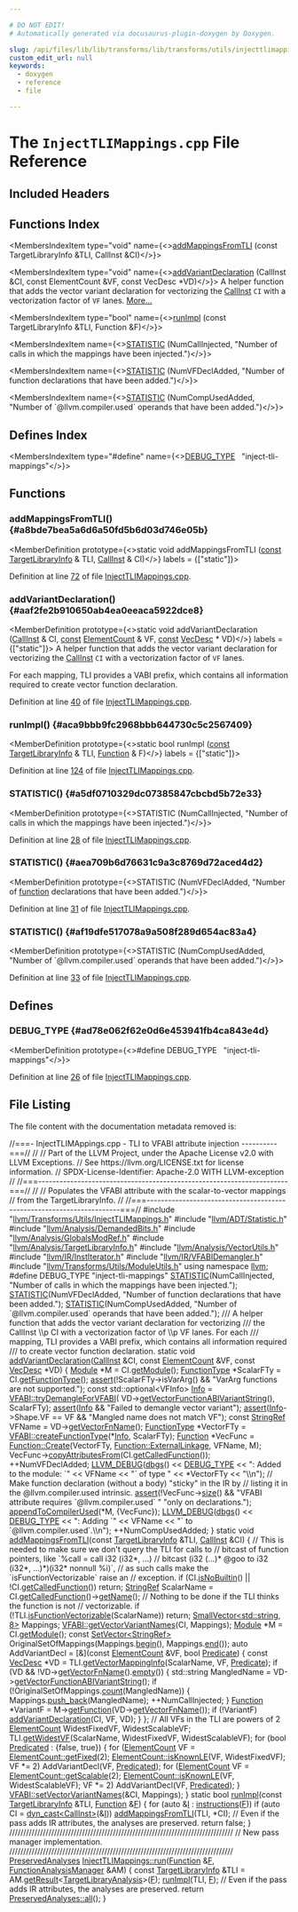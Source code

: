 ```yaml
---

# DO NOT EDIT!
# Automatically generated via docusaurus-plugin-doxygen by Doxygen.

slug: /api/files/lib/lib/transforms/lib/transforms/utils/injecttlimappings-cpp
custom_edit_url: null
keywords:
  - doxygen
  - reference
  - file

---
```





# The `InjectTLIMappings.cpp` File Reference

<DoxygenPage pluginConfig={pluginConfig}>



## Included Headers

<IncludesList>
<IncludesListItem
  filePath="llvm/Transforms/Utils/InjectTLIMappings.h"
  permalink="/docs/api/files/include/include/llvm/include/llvm/transforms/include/llvm/transforms/utils/injecttlimappings-h"
  isLocal="true" />
<IncludesListItem
  filePath="llvm/ADT/Statistic.h"
  permalink="/docs/api/files/include/include/llvm/include/llvm/adt/statistic-h"
  isLocal="true" />
<IncludesListItem
  filePath="llvm/Analysis/DemandedBits.h"
  permalink="/docs/api/files/include/include/llvm/include/llvm/analysis/demandedbits-h"
  isLocal="true" />
<IncludesListItem
  filePath="llvm/Analysis/GlobalsModRef.h"
  permalink="/docs/api/files/include/include/llvm/include/llvm/analysis/globalsmodref-h"
  isLocal="true" />
<IncludesListItem
  filePath="llvm/Analysis/TargetLibraryInfo.h"
  permalink="/docs/api/files/include/include/llvm/include/llvm/analysis/targetlibraryinfo-h"
  isLocal="true" />
<IncludesListItem
  filePath="llvm/Analysis/VectorUtils.h"
  permalink="/docs/api/files/include/include/llvm/include/llvm/analysis/vectorutils-h"
  isLocal="true" />
<IncludesListItem
  filePath="llvm/IR/InstIterator.h"
  permalink="/docs/api/files/include/include/llvm/include/llvm/ir/institerator-h"
  isLocal="true" />
<IncludesListItem
  filePath="llvm/IR/VFABIDemangler.h"
  permalink="/docs/api/files/include/include/llvm/include/llvm/ir/vfabidemangler-h"
  isLocal="true" />
<IncludesListItem
  filePath="llvm/Transforms/Utils/ModuleUtils.h"
  permalink="/docs/api/files/include/include/llvm/include/llvm/transforms/include/llvm/transforms/utils/moduleutils-h"
  isLocal="true" />
</IncludesList>

## Functions Index

<MembersIndex>

<MembersIndexItem
  type="void"
  name={<><a href="#a8bde7bea5a6d6a50fd5b6d03d746e05b">addMappingsFromTLI</a> (const TargetLibraryInfo &amp;TLI, CallInst &amp;CI)</>}>
</MembersIndexItem>

<MembersIndexItem
  type="void"
  name={<><a href="#aaf2fe2b910650ab4ea0eeaca5922dce8">addVariantDeclaration</a> (CallInst &amp;CI, const ElementCount &amp;VF, const VecDesc &#42;VD)</>}>
A helper function that adds the vector variant declaration for vectorizing the <a href="/docs/api/classes/llvm/callinst">CallInst</a> <code>CI</code> with a vectorization factor of <code>VF</code> lanes. <a href="#aaf2fe2b910650ab4ea0eeaca5922dce8">More...</a>
</MembersIndexItem>

<MembersIndexItem
  type="bool"
  name={<><a href="#aca9bbb9fc2968bbb644730c5c2567409">runImpl</a> (const TargetLibraryInfo &amp;TLI, Function &amp;F)</>}>
</MembersIndexItem>

<MembersIndexItem
  name={<><a href="#a5df0710329dc07385847cbcbd5b72e33">STATISTIC</a> (NumCallInjected, &quot;Number of calls in which the mappings have been injected.&quot;)</>}>
</MembersIndexItem>

<MembersIndexItem
  name={<><a href="#aea709b6d76631c9a3c8769d72aced4d2">STATISTIC</a> (NumVFDeclAdded, &quot;Number of function declarations that have been added.&quot;)</>}>
</MembersIndexItem>

<MembersIndexItem
  name={<><a href="#af19dfe517078a9a508f289d654ac83a4">STATISTIC</a> (NumCompUsedAdded, &quot;Number of &#96;@llvm.compiler.used&#96; operands that have been added.&quot;)</>}>
</MembersIndexItem>

</MembersIndex>

## Defines Index

<MembersIndex>

<MembersIndexItem
  type="#define"
  name={<><a href="#ad78e062f62e0d6e453941fb4ca843e4d">DEBUG&#95;TYPE</a>&nbsp;&nbsp;&nbsp;&quot;inject-tli-mappings&quot;</>}>
</MembersIndexItem>

</MembersIndex>


<SectionDefinition>

## Functions

### addMappingsFromTLI() {#a8bde7bea5a6d6a50fd5b6d03d746e05b}

<MemberDefinition
  prototype={<>static void addMappingsFromTLI (<a href="/docs/api/files/lib/lib/target/lib/target/aarch64/aarch64promoteconstant-cpp/#a90f8350fecae261c25be85d38b451bff">const</a> <a href="/docs/api/classes/llvm/targetlibraryinfo">TargetLibraryInfo</a> &amp; TLI, <a href="/docs/api/classes/llvm/callinst">CallInst</a> &amp; CI)</>}
  labels = {["static"]}>

Definition at line <a href="#l00072">72</a> of file <a href="/docs/api/files/lib/lib/transforms/lib/transforms/utils/injecttlimappings-cpp">InjectTLIMappings.cpp</a>.
</MemberDefinition>

### addVariantDeclaration() {#aaf2fe2b910650ab4ea0eeaca5922dce8}

<MemberDefinition
  prototype={<>static void addVariantDeclaration (<a href="/docs/api/classes/llvm/callinst">CallInst</a> &amp; CI, <a href="/docs/api/files/lib/lib/target/lib/target/aarch64/aarch64promoteconstant-cpp/#a90f8350fecae261c25be85d38b451bff">const</a> <a href="/docs/api/classes/llvm/elementcount">ElementCount</a> &amp; VF, <a href="/docs/api/files/lib/lib/target/lib/target/aarch64/aarch64promoteconstant-cpp/#a90f8350fecae261c25be85d38b451bff">const</a> <a href="/docs/api/classes/llvm/vecdesc">VecDesc</a> &#42; VD)</>}
  labels = {["static"]}>
A helper function that adds the vector variant declaration for vectorizing the <a href="/docs/api/classes/llvm/callinst">CallInst</a> <code>CI</code> with a vectorization factor of <code>VF</code> lanes.

For each mapping, TLI provides a VABI prefix, which contains all information required to create vector function declaration.

Definition at line <a href="#l00040">40</a> of file <a href="/docs/api/files/lib/lib/transforms/lib/transforms/utils/injecttlimappings-cpp">InjectTLIMappings.cpp</a>.
</MemberDefinition>

### runImpl() {#aca9bbb9fc2968bbb644730c5c2567409}

<MemberDefinition
  prototype={<>static bool runImpl (<a href="/docs/api/files/lib/lib/target/lib/target/aarch64/aarch64promoteconstant-cpp/#a90f8350fecae261c25be85d38b451bff">const</a> <a href="/docs/api/classes/llvm/targetlibraryinfo">TargetLibraryInfo</a> &amp; TLI, <a href="/docs/api/classes/llvm/function">Function</a> &amp; F)</>}
  labels = {["static"]}>

Definition at line <a href="#l00124">124</a> of file <a href="/docs/api/files/lib/lib/transforms/lib/transforms/utils/injecttlimappings-cpp">InjectTLIMappings.cpp</a>.
</MemberDefinition>

### STATISTIC() {#a5df0710329dc07385847cbcbd5b72e33}

<MemberDefinition
  prototype={<>STATISTIC (NumCallInjected, &quot;Number of calls in which the mappings have been injected.&quot;)</>}>

Definition at line <a href="#l00028">28</a> of file <a href="/docs/api/files/lib/lib/transforms/lib/transforms/utils/injecttlimappings-cpp">InjectTLIMappings.cpp</a>.
</MemberDefinition>

### STATISTIC() {#aea709b6d76631c9a3c8769d72aced4d2}

<MemberDefinition
  prototype={<>STATISTIC (NumVFDeclAdded, &quot;Number of <a href="/docs/api/files/lib/lib/analysis/regionprinter-cpp/#aa37fbbce2360106772fd97ed06455d55">function</a> declarations that have been added.&quot;)</>}>

Definition at line <a href="#l00031">31</a> of file <a href="/docs/api/files/lib/lib/transforms/lib/transforms/utils/injecttlimappings-cpp">InjectTLIMappings.cpp</a>.
</MemberDefinition>

### STATISTIC() {#af19dfe517078a9a508f289d654ac83a4}

<MemberDefinition
  prototype={<>STATISTIC (NumCompUsedAdded, &quot;Number of &#96;@llvm.compiler.used&#96; operands that have been added.&quot;)</>}>

Definition at line <a href="#l00033">33</a> of file <a href="/docs/api/files/lib/lib/transforms/lib/transforms/utils/injecttlimappings-cpp">InjectTLIMappings.cpp</a>.
</MemberDefinition>

</SectionDefinition>

<SectionDefinition>

## Defines

### DEBUG&#95;TYPE {#ad78e062f62e0d6e453941fb4ca843e4d}

<MemberDefinition
  prototype={<>#define DEBUG&#95;TYPE&nbsp;&nbsp;&nbsp;&quot;inject-tli-mappings&quot;</>}>

Definition at line <a href="#l00026">26</a> of file <a href="/docs/api/files/lib/lib/transforms/lib/transforms/utils/injecttlimappings-cpp">InjectTLIMappings.cpp</a>.
</MemberDefinition>

</SectionDefinition>

## File Listing

The file content with the documentation metadata removed is:

<ProgramListing>

<Link id="l00001" /><CodeLine lineNumber="1"><Highlight kind="comment">//===- InjectTLIMAppings.cpp - TLI to VFABI attribute injection  ----------===//</Highlight><Highlight kind="normal"></Highlight></CodeLine>
<Link id="l00002" /><CodeLine lineNumber="2"><Highlight kind="normal"></Highlight><Highlight kind="comment">//</Highlight><Highlight kind="normal"></Highlight></CodeLine>
<Link id="l00003" /><CodeLine lineNumber="3"><Highlight kind="normal"></Highlight><Highlight kind="comment">// Part of the LLVM Project, under the Apache License v2.0 with LLVM Exceptions.</Highlight><Highlight kind="normal"></Highlight></CodeLine>
<Link id="l00004" /><CodeLine lineNumber="4"><Highlight kind="normal"></Highlight><Highlight kind="comment">// See https://llvm.org/LICENSE.txt for license information.</Highlight><Highlight kind="normal"></Highlight></CodeLine>
<Link id="l00005" /><CodeLine lineNumber="5"><Highlight kind="normal"></Highlight><Highlight kind="comment">// SPDX-License-Identifier: Apache-2.0 WITH LLVM-exception</Highlight><Highlight kind="normal"></Highlight></CodeLine>
<Link id="l00006" /><CodeLine lineNumber="6"><Highlight kind="normal"></Highlight><Highlight kind="comment">//</Highlight><Highlight kind="normal"></Highlight></CodeLine>
<Link id="l00007" /><CodeLine lineNumber="7"><Highlight kind="normal"></Highlight><Highlight kind="comment">//===----------------------------------------------------------------------===//</Highlight><Highlight kind="normal"></Highlight></CodeLine>
<Link id="l00008" /><CodeLine lineNumber="8"><Highlight kind="normal"></Highlight><Highlight kind="comment">//</Highlight><Highlight kind="normal"></Highlight></CodeLine>
<Link id="l00009" /><CodeLine lineNumber="9"><Highlight kind="normal"></Highlight><Highlight kind="comment">// Populates the VFABI attribute with the scalar-to-vector mappings</Highlight><Highlight kind="normal"></Highlight></CodeLine>
<Link id="l00010" /><CodeLine lineNumber="10"><Highlight kind="normal"></Highlight><Highlight kind="comment">// from the TargetLibraryInfo.</Highlight><Highlight kind="normal"></Highlight></CodeLine>
<Link id="l00011" /><CodeLine lineNumber="11"><Highlight kind="normal"></Highlight><Highlight kind="comment">//</Highlight><Highlight kind="normal"></Highlight></CodeLine>
<Link id="l00012" /><CodeLine lineNumber="12"><Highlight kind="normal"></Highlight><Highlight kind="comment">//===----------------------------------------------------------------------===//</Highlight><Highlight kind="normal"></Highlight></CodeLine>
<Link id="l00013" /><CodeLine lineNumber="13"><Highlight kind="normal"></Highlight></CodeLine>
<Link id="l00014" /><CodeLine lineNumber="14"><Highlight kind="normal"></Highlight><Highlight kind="preprocessor">#include &quot;<a href="/docs/api/files/include/include/llvm/include/llvm/transforms/include/llvm/transforms/utils/injecttlimappings-h">llvm/Transforms/Utils/InjectTLIMappings.h</a>&quot;</Highlight><Highlight kind="normal"></Highlight></CodeLine>
<Link id="l00015" /><CodeLine lineNumber="15"><Highlight kind="normal"></Highlight><Highlight kind="preprocessor">#include &quot;<a href="/docs/api/files/include/include/llvm/include/llvm/adt/statistic-h">llvm/ADT/Statistic.h</a>&quot;</Highlight><Highlight kind="normal"></Highlight></CodeLine>
<Link id="l00016" /><CodeLine lineNumber="16"><Highlight kind="normal"></Highlight><Highlight kind="preprocessor">#include &quot;<a href="/docs/api/files/include/include/llvm/include/llvm/analysis/demandedbits-h">llvm/Analysis/DemandedBits.h</a>&quot;</Highlight><Highlight kind="normal"></Highlight></CodeLine>
<Link id="l00017" /><CodeLine lineNumber="17"><Highlight kind="normal"></Highlight><Highlight kind="preprocessor">#include &quot;<a href="/docs/api/files/include/include/llvm/include/llvm/analysis/globalsmodref-h">llvm/Analysis/GlobalsModRef.h</a>&quot;</Highlight><Highlight kind="normal"></Highlight></CodeLine>
<Link id="l00018" /><CodeLine lineNumber="18"><Highlight kind="normal"></Highlight><Highlight kind="preprocessor">#include &quot;<a href="/docs/api/files/include/include/llvm/include/llvm/analysis/targetlibraryinfo-h">llvm/Analysis/TargetLibraryInfo.h</a>&quot;</Highlight><Highlight kind="normal"></Highlight></CodeLine>
<Link id="l00019" /><CodeLine lineNumber="19"><Highlight kind="normal"></Highlight><Highlight kind="preprocessor">#include &quot;<a href="/docs/api/files/include/include/llvm/include/llvm/analysis/vectorutils-h">llvm/Analysis/VectorUtils.h</a>&quot;</Highlight><Highlight kind="normal"></Highlight></CodeLine>
<Link id="l00020" /><CodeLine lineNumber="20"><Highlight kind="normal"></Highlight><Highlight kind="preprocessor">#include &quot;<a href="/docs/api/files/include/include/llvm/include/llvm/ir/institerator-h">llvm/IR/InstIterator.h</a>&quot;</Highlight><Highlight kind="normal"></Highlight></CodeLine>
<Link id="l00021" /><CodeLine lineNumber="21"><Highlight kind="normal"></Highlight><Highlight kind="preprocessor">#include &quot;<a href="/docs/api/files/include/include/llvm/include/llvm/ir/vfabidemangler-h">llvm/IR/VFABIDemangler.h</a>&quot;</Highlight><Highlight kind="normal"></Highlight></CodeLine>
<Link id="l00022" /><CodeLine lineNumber="22"><Highlight kind="normal"></Highlight><Highlight kind="preprocessor">#include &quot;<a href="/docs/api/files/include/include/llvm/include/llvm/transforms/include/llvm/transforms/utils/moduleutils-h">llvm/Transforms/Utils/ModuleUtils.h</a>&quot;</Highlight><Highlight kind="normal"></Highlight></CodeLine>
<Link id="l00023" /><CodeLine lineNumber="23"><Highlight kind="normal"></Highlight></CodeLine>
<Link id="l00024" /><CodeLine lineNumber="24"><Highlight kind="normal"></Highlight><Highlight kind="keyword">using namespace </Highlight><Highlight kind="normal"><a href="/docs/api/namespaces/llvm">llvm</a>;</Highlight></CodeLine>
<Link id="l00025" /><CodeLine lineNumber="25"><Highlight kind="normal"></Highlight></CodeLine>
<Link id="l00026" /><CodeLine lineNumber="26" lineLink="#ad78e062f62e0d6e453941fb4ca843e4d"><Highlight kind="normal"></Highlight><Highlight kind="preprocessor">#define DEBUG&#95;TYPE &quot;inject-tli-mappings&quot;</Highlight><Highlight kind="normal"></Highlight></CodeLine>
<Link id="l00027" /><CodeLine lineNumber="27"><Highlight kind="normal"></Highlight></CodeLine>
<Link id="l00028" /><CodeLine lineNumber="28" lineLink="#a5df0710329dc07385847cbcbd5b72e33"><Highlight kind="normal"><a href="/docs/api/files/include/include/llvm/include/llvm/adt/statistic-h/#ad6117415b93e5675d5a6c8e1855b3b2f">STATISTIC</a>(NumCallInjected,</Highlight></CodeLine>
<Link id="l00029" /><CodeLine lineNumber="29"><Highlight kind="normal">          </Highlight><Highlight kind="stringliteral">&quot;Number of calls in which the mappings have been injected.&quot;</Highlight><Highlight kind="normal">);</Highlight></CodeLine>
<Link id="l00030" /><CodeLine lineNumber="30"><Highlight kind="normal"></Highlight></CodeLine>
<Link id="l00031" /><CodeLine lineNumber="31" lineLink="#aea709b6d76631c9a3c8769d72aced4d2"><Highlight kind="normal"><a href="/docs/api/files/include/include/llvm/include/llvm/adt/statistic-h/#ad6117415b93e5675d5a6c8e1855b3b2f">STATISTIC</a>(NumVFDeclAdded,</Highlight></CodeLine>
<Link id="l00032" /><CodeLine lineNumber="32"><Highlight kind="normal">          </Highlight><Highlight kind="stringliteral">&quot;Number of function declarations that have been added.&quot;</Highlight><Highlight kind="normal">);</Highlight></CodeLine>
<Link id="l00033" /><CodeLine lineNumber="33" lineLink="#af19dfe517078a9a508f289d654ac83a4"><Highlight kind="normal"><a href="/docs/api/files/include/include/llvm/include/llvm/adt/statistic-h/#ad6117415b93e5675d5a6c8e1855b3b2f">STATISTIC</a>(NumCompUsedAdded,</Highlight></CodeLine>
<Link id="l00034" /><CodeLine lineNumber="34"><Highlight kind="normal">          </Highlight><Highlight kind="stringliteral">&quot;Number of &#96;@llvm.compiler.used&#96; operands that have been added.&quot;</Highlight><Highlight kind="normal">);</Highlight></CodeLine>
<Link id="l00035" /><CodeLine lineNumber="35"><Highlight kind="normal"></Highlight><Highlight kind="comment"></Highlight></CodeLine>
<Link id="l00036" /><CodeLine lineNumber="36"><Highlight kind="comment">/// A helper function that adds the vector variant declaration for vectorizing</Highlight></CodeLine>
<Link id="l00037" /><CodeLine lineNumber="37"><Highlight kind="comment">/// the CallInst \\p CI with a vectorization factor of \\p VF lanes. For each</Highlight></CodeLine>
<Link id="l00038" /><CodeLine lineNumber="38"><Highlight kind="comment">/// mapping, TLI provides a VABI prefix, which contains all information required</Highlight></CodeLine>
<Link id="l00039" /><CodeLine lineNumber="39"><Highlight kind="comment">/// to create vector function declaration.</Highlight><Highlight kind="normal"></Highlight></CodeLine>
<Link id="l00040" /><CodeLine lineNumber="40" lineLink="#aaf2fe2b910650ab4ea0eeaca5922dce8"><Highlight kind="normal"></Highlight><Highlight kind="keyword">static</Highlight><Highlight kind="normal"> </Highlight><Highlight kind="keywordtype">void</Highlight><Highlight kind="normal"> <a href="#aaf2fe2b910650ab4ea0eeaca5922dce8">addVariantDeclaration</a>(<a href="/docs/api/classes/llvm/callinst">CallInst</a> &amp;CI, </Highlight><Highlight kind="keyword">const</Highlight><Highlight kind="normal"> <a href="/docs/api/classes/llvm/elementcount">ElementCount</a> &amp;VF,</Highlight></CodeLine>
<Link id="l00041" /><CodeLine lineNumber="41"><Highlight kind="normal">                                  </Highlight><Highlight kind="keyword">const</Highlight><Highlight kind="normal"> <a href="/docs/api/classes/llvm/vecdesc">VecDesc</a> &#42;VD) &#123;</Highlight></CodeLine>
<Link id="l00042" /><CodeLine lineNumber="42"><Highlight kind="normal">  <a href="/docs/api/classes/llvm/module">Module</a> &#42;M = CI.<a href="/docs/api/classes/llvm/instruction/#a4ba3a5be6c0e9b9e8a525de055836733">getModule</a>();</Highlight></CodeLine>
<Link id="l00043" /><CodeLine lineNumber="43"><Highlight kind="normal">  <a href="/docs/api/classes/functiontype">FunctionType</a> &#42;ScalarFTy = CI.<a href="/docs/api/classes/llvm/callbase/#ac3c35bd078a268a207f607d0f57dadba">getFunctionType</a>();</Highlight></CodeLine>
<Link id="l00044" /><CodeLine lineNumber="44"><Highlight kind="normal"></Highlight></CodeLine>
<Link id="l00045" /><CodeLine lineNumber="45"><Highlight kind="normal">  <a href="/docs/api/files/lib/lib/target/lib/target/amdgpu/silowercontrolflow-cpp/#a4868c5d81c5ccc98c47aeab6244346a0">assert</a>(!ScalarFTy-&gt;isVarArg() &amp;&amp; </Highlight><Highlight kind="stringliteral">&quot;VarArg functions are not supported.&quot;</Highlight><Highlight kind="normal">);</Highlight></CodeLine>
<Link id="l00046" /><CodeLine lineNumber="46"><Highlight kind="normal"></Highlight></CodeLine>
<Link id="l00047" /><CodeLine lineNumber="47"><Highlight kind="normal">  </Highlight><Highlight kind="keyword">const</Highlight><Highlight kind="normal"> std::optional&lt;VFInfo&gt; <a href="/docs/api/files/lib/lib/codegen/lib/codegen/globalisel/cseinfo-cpp/#a75f8a8519c2c9b30e7c06dc5e256fffa">Info</a> = <a href="/docs/api/namespaces/llvm/vfabi/#a46c9ccb087f925d00317f16577410a13">VFABI::tryDemangleForVFABI</a>(</Highlight></CodeLine>
<Link id="l00048" /><CodeLine lineNumber="48"><Highlight kind="normal">      VD-&gt;<a href="/docs/api/classes/llvm/vecdesc/#a868d48926750a8df18b5c6d5463d4028">getVectorFunctionABIVariantString</a>(), ScalarFTy);</Highlight></CodeLine>
<Link id="l00049" /><CodeLine lineNumber="49"><Highlight kind="normal"></Highlight></CodeLine>
<Link id="l00050" /><CodeLine lineNumber="50"><Highlight kind="normal">  <a href="/docs/api/files/lib/lib/target/lib/target/amdgpu/silowercontrolflow-cpp/#a4868c5d81c5ccc98c47aeab6244346a0">assert</a>(<a href="/docs/api/files/lib/lib/codegen/lib/codegen/globalisel/cseinfo-cpp/#a75f8a8519c2c9b30e7c06dc5e256fffa">Info</a> &amp;&amp; </Highlight><Highlight kind="stringliteral">&quot;Failed to demangle vector variant&quot;</Highlight><Highlight kind="normal">);</Highlight></CodeLine>
<Link id="l00051" /><CodeLine lineNumber="51"><Highlight kind="normal">  <a href="/docs/api/files/lib/lib/target/lib/target/amdgpu/silowercontrolflow-cpp/#a4868c5d81c5ccc98c47aeab6244346a0">assert</a>(<a href="/docs/api/files/lib/lib/codegen/lib/codegen/globalisel/cseinfo-cpp/#a75f8a8519c2c9b30e7c06dc5e256fffa">Info</a>-&gt;Shape.VF == VF &amp;&amp; </Highlight><Highlight kind="stringliteral">&quot;Mangled name does not match VF&quot;</Highlight><Highlight kind="normal">);</Highlight></CodeLine>
<Link id="l00052" /><CodeLine lineNumber="52"><Highlight kind="normal"></Highlight></CodeLine>
<Link id="l00053" /><CodeLine lineNumber="53"><Highlight kind="normal">  </Highlight><Highlight kind="keyword">const</Highlight><Highlight kind="normal"> <a href="/docs/api/classes/llvm/stringref">StringRef</a> VFName = VD-&gt;<a href="/docs/api/classes/llvm/vecdesc/#add883df844825295deb679e3d6d27c8d">getVectorFnName</a>();</Highlight></CodeLine>
<Link id="l00054" /><CodeLine lineNumber="54"><Highlight kind="normal">  <a href="/docs/api/classes/functiontype">FunctionType</a> &#42;VectorFTy = <a href="/docs/api/namespaces/llvm/vfabi/#a7ae16889db439f8fbb234fe3de672d11">VFABI::createFunctionType</a>(&#42;<a href="/docs/api/files/lib/lib/codegen/lib/codegen/globalisel/cseinfo-cpp/#a75f8a8519c2c9b30e7c06dc5e256fffa">Info</a>, ScalarFTy);</Highlight></CodeLine>
<Link id="l00055" /><CodeLine lineNumber="55"><Highlight kind="normal">  <a href="/docs/api/classes/llvm/function">Function</a> &#42;VecFunc =</Highlight></CodeLine>
<Link id="l00056" /><CodeLine lineNumber="56"><Highlight kind="normal">      <a href="/docs/api/classes/llvm/function/#a05d7aedbbdc0fd24e8bc27edfe9c603f">Function::Create</a>(VectorFTy, <a href="/docs/api/classes/llvm/globalvalue/#aedfa75f0c85c4aa85b257f066fbea57ca6c93794d7b99cd433e96c53eadb15a6e">Function::ExternalLinkage</a>, VFName, M);</Highlight></CodeLine>
<Link id="l00057" /><CodeLine lineNumber="57"><Highlight kind="normal">  VecFunc-&gt;<a href="/docs/api/classes/llvm/function/#afd7894f118b1d1636cff1b8de5f424e5">copyAttributesFrom</a>(CI.<a href="/docs/api/classes/llvm/callbase/#a2b1ae7cf1bafdd43d1fee4c6ad0a2913">getCalledFunction</a>());</Highlight></CodeLine>
<Link id="l00058" /><CodeLine lineNumber="58"><Highlight kind="normal">  ++NumVFDeclAdded;</Highlight></CodeLine>
<Link id="l00059" /><CodeLine lineNumber="59"><Highlight kind="normal">  <a href="/docs/api/files/include/include/llvm/include/llvm/support/debug-h/#a196897517069dda1bdb549e24468f7d7">LLVM&#95;DEBUG</a>(<a href="/docs/api/namespaces/llvm/#a7c46c742c31be54870e2038048e6b391">dbgs</a>() &lt;&lt; <a href="/docs/api/files/include/include/llvm/include/llvm/adt/genericcycleimpl-h/#ad78e062f62e0d6e453941fb4ca843e4d">DEBUG&#95;TYPE</a> &lt;&lt; </Highlight><Highlight kind="stringliteral">&quot;: Added to the module: &#96;&quot;</Highlight><Highlight kind="normal"> &lt;&lt; VFName</Highlight></CodeLine>
<Link id="l00060" /><CodeLine lineNumber="60"><Highlight kind="normal">                    &lt;&lt; </Highlight><Highlight kind="stringliteral">&quot;&#96; of type &quot;</Highlight><Highlight kind="normal"> &lt;&lt; &#42;VectorFTy &lt;&lt; </Highlight><Highlight kind="stringliteral">&quot;\\n&quot;</Highlight><Highlight kind="normal">);</Highlight></CodeLine>
<Link id="l00061" /><CodeLine lineNumber="61"><Highlight kind="normal"></Highlight></CodeLine>
<Link id="l00062" /><CodeLine lineNumber="62"><Highlight kind="normal">  </Highlight><Highlight kind="comment">// Make function declaration (without a body) &quot;sticky&quot; in the IR by</Highlight><Highlight kind="normal"></Highlight></CodeLine>
<Link id="l00063" /><CodeLine lineNumber="63"><Highlight kind="normal">  </Highlight><Highlight kind="comment">// listing it in the @llvm.compiler.used intrinsic.</Highlight><Highlight kind="normal"></Highlight></CodeLine>
<Link id="l00064" /><CodeLine lineNumber="64"><Highlight kind="normal">  <a href="/docs/api/files/lib/lib/target/lib/target/amdgpu/silowercontrolflow-cpp/#a4868c5d81c5ccc98c47aeab6244346a0">assert</a>(!VecFunc-&gt;<a href="/docs/api/classes/llvm/function/#a969eb757b1e43b455d4a8d0f603e695b">size</a>() &amp;&amp; </Highlight><Highlight kind="stringliteral">&quot;VFABI attribute requires &#96;@llvm.compiler.used&#96; &quot;</Highlight><Highlight kind="normal"></Highlight></CodeLine>
<Link id="l00065" /><CodeLine lineNumber="65"><Highlight kind="normal">                             </Highlight><Highlight kind="stringliteral">&quot;only on declarations.&quot;</Highlight><Highlight kind="normal">);</Highlight></CodeLine>
<Link id="l00066" /><CodeLine lineNumber="66"><Highlight kind="normal">  <a href="/docs/api/namespaces/llvm/#aab730f72aa213d5ecc7d1101efda8811">appendToCompilerUsed</a>(&#42;M, &#123;VecFunc&#125;);</Highlight></CodeLine>
<Link id="l00067" /><CodeLine lineNumber="67"><Highlight kind="normal">  <a href="/docs/api/files/include/include/llvm/include/llvm/support/debug-h/#a196897517069dda1bdb549e24468f7d7">LLVM&#95;DEBUG</a>(<a href="/docs/api/namespaces/llvm/#a7c46c742c31be54870e2038048e6b391">dbgs</a>() &lt;&lt; <a href="/docs/api/files/include/include/llvm/include/llvm/adt/genericcycleimpl-h/#ad78e062f62e0d6e453941fb4ca843e4d">DEBUG&#95;TYPE</a> &lt;&lt; </Highlight><Highlight kind="stringliteral">&quot;: Adding &#96;&quot;</Highlight><Highlight kind="normal"> &lt;&lt; VFName</Highlight></CodeLine>
<Link id="l00068" /><CodeLine lineNumber="68"><Highlight kind="normal">                    &lt;&lt; </Highlight><Highlight kind="stringliteral">&quot;&#96; to &#96;@llvm.compiler.used&#96;.\\n&quot;</Highlight><Highlight kind="normal">);</Highlight></CodeLine>
<Link id="l00069" /><CodeLine lineNumber="69"><Highlight kind="normal">  ++NumCompUsedAdded;</Highlight></CodeLine>
<Link id="l00070" /><CodeLine lineNumber="70"><Highlight kind="normal">&#125;</Highlight></CodeLine>
<Link id="l00071" /><CodeLine lineNumber="71"><Highlight kind="normal"></Highlight></CodeLine>
<Link id="l00072" /><CodeLine lineNumber="72" lineLink="#a8bde7bea5a6d6a50fd5b6d03d746e05b"><Highlight kind="normal"></Highlight><Highlight kind="keyword">static</Highlight><Highlight kind="normal"> </Highlight><Highlight kind="keywordtype">void</Highlight><Highlight kind="normal"> <a href="#a8bde7bea5a6d6a50fd5b6d03d746e05b">addMappingsFromTLI</a>(</Highlight><Highlight kind="keyword">const</Highlight><Highlight kind="normal"> <a href="/docs/api/classes/llvm/targetlibraryinfo">TargetLibraryInfo</a> &amp;TLI, <a href="/docs/api/classes/llvm/callinst">CallInst</a> &amp;CI) &#123;</Highlight></CodeLine>
<Link id="l00073" /><CodeLine lineNumber="73"><Highlight kind="normal">  </Highlight><Highlight kind="comment">// This is needed to make sure we don&#39;t query the TLI for calls to</Highlight><Highlight kind="normal"></Highlight></CodeLine>
<Link id="l00074" /><CodeLine lineNumber="74"><Highlight kind="normal">  </Highlight><Highlight kind="comment">// bitcast of function pointers, like &#96;%call = call i32 (i32&#42;, ...)</Highlight><Highlight kind="normal"></Highlight></CodeLine>
<Link id="l00075" /><CodeLine lineNumber="75"><Highlight kind="normal">  </Highlight><Highlight kind="comment">// bitcast (i32 (...)&#42; @goo to i32 (i32&#42;, ...)&#42;)(i32&#42; nonnull %i)&#96;,</Highlight><Highlight kind="normal"></Highlight></CodeLine>
<Link id="l00076" /><CodeLine lineNumber="76"><Highlight kind="normal">  </Highlight><Highlight kind="comment">// as such calls make the &#96;isFunctionVectorizable&#96; raise an</Highlight><Highlight kind="normal"></Highlight></CodeLine>
<Link id="l00077" /><CodeLine lineNumber="77"><Highlight kind="normal">  </Highlight><Highlight kind="comment">// exception.</Highlight><Highlight kind="normal"></Highlight></CodeLine>
<Link id="l00078" /><CodeLine lineNumber="78"><Highlight kind="normal">  </Highlight><Highlight kind="keywordflow">if</Highlight><Highlight kind="normal"> (CI.<a href="/docs/api/classes/llvm/callbase/#a1fb374eb65dcf7cd3d1671efb2616f76">isNoBuiltin</a>() || !CI.<a href="/docs/api/classes/llvm/callbase/#a2b1ae7cf1bafdd43d1fee4c6ad0a2913">getCalledFunction</a>())</Highlight></CodeLine>
<Link id="l00079" /><CodeLine lineNumber="79"><Highlight kind="normal">    </Highlight><Highlight kind="keywordflow">return</Highlight><Highlight kind="normal">;</Highlight></CodeLine>
<Link id="l00080" /><CodeLine lineNumber="80"><Highlight kind="normal"></Highlight></CodeLine>
<Link id="l00081" /><CodeLine lineNumber="81"><Highlight kind="normal">  <a href="/docs/api/classes/llvm/stringref">StringRef</a> ScalarName = CI.<a href="/docs/api/classes/llvm/callbase/#a2b1ae7cf1bafdd43d1fee4c6ad0a2913">getCalledFunction</a>()-&gt;<a href="/docs/api/classes/llvm/value/#adb5c319f5905c1d3ca9eb5df546388c5">getName</a>();</Highlight></CodeLine>
<Link id="l00082" /><CodeLine lineNumber="82"><Highlight kind="normal"></Highlight></CodeLine>
<Link id="l00083" /><CodeLine lineNumber="83"><Highlight kind="normal">  </Highlight><Highlight kind="comment">// Nothing to be done if the TLI thinks the function is not</Highlight><Highlight kind="normal"></Highlight></CodeLine>
<Link id="l00084" /><CodeLine lineNumber="84"><Highlight kind="normal">  </Highlight><Highlight kind="comment">// vectorizable.</Highlight><Highlight kind="normal"></Highlight></CodeLine>
<Link id="l00085" /><CodeLine lineNumber="85"><Highlight kind="normal">  </Highlight><Highlight kind="keywordflow">if</Highlight><Highlight kind="normal"> (!TLI.<a href="/docs/api/classes/llvm/targetlibraryinfo/#af2dc370c0f0b837f18b006c2d4b8b7cc">isFunctionVectorizable</a>(ScalarName))</Highlight></CodeLine>
<Link id="l00086" /><CodeLine lineNumber="86"><Highlight kind="normal">    </Highlight><Highlight kind="keywordflow">return</Highlight><Highlight kind="normal">;</Highlight></CodeLine>
<Link id="l00087" /><CodeLine lineNumber="87"><Highlight kind="normal">  <a href="/docs/api/classes/llvm/smallvector">SmallVector&lt;std::string, 8&gt;</a> Mappings;</Highlight></CodeLine>
<Link id="l00088" /><CodeLine lineNumber="88"><Highlight kind="normal">  <a href="/docs/api/namespaces/llvm/vfabi/#a8adf44ad04562ff150b0e8e352a38d46">VFABI::getVectorVariantNames</a>(CI, Mappings);</Highlight></CodeLine>
<Link id="l00089" /><CodeLine lineNumber="89"><Highlight kind="normal">  <a href="/docs/api/classes/llvm/module">Module</a> &#42;M = CI.<a href="/docs/api/classes/llvm/instruction/#a4ba3a5be6c0e9b9e8a525de055836733">getModule</a>();</Highlight></CodeLine>
<Link id="l00090" /><CodeLine lineNumber="90"><Highlight kind="normal">  </Highlight><Highlight kind="keyword">const</Highlight><Highlight kind="normal"> <a href="/docs/api/classes/llvm/setvector">SetVector&lt;StringRef&gt;</a> OriginalSetOfMappings(Mappings.<a href="/docs/api/classes/llvm/smallvectortemplatecommon/#a8a045d250952c0867382a9840ee18fdf">begin</a>(),</Highlight></CodeLine>
<Link id="l00091" /><CodeLine lineNumber="91"><Highlight kind="normal">                                                   Mappings.<a href="/docs/api/classes/llvm/smallvectortemplatecommon/#a075e34e98605d0e7c289763a104869ac">end</a>());</Highlight></CodeLine>
<Link id="l00092" /><CodeLine lineNumber="92"><Highlight kind="normal"></Highlight></CodeLine>
<Link id="l00093" /><CodeLine lineNumber="93"><Highlight kind="normal">  </Highlight><Highlight kind="keyword">auto</Highlight><Highlight kind="normal"> AddVariantDecl = &#91;&amp;&#93;(</Highlight><Highlight kind="keyword">const</Highlight><Highlight kind="normal"> <a href="/docs/api/classes/llvm/elementcount">ElementCount</a> &amp;VF, </Highlight><Highlight kind="keywordtype">bool</Highlight><Highlight kind="normal"> <a href="/docs/api/classes/predicate">Predicate</a>) &#123;</Highlight></CodeLine>
<Link id="l00094" /><CodeLine lineNumber="94"><Highlight kind="normal">    </Highlight><Highlight kind="keyword">const</Highlight><Highlight kind="normal"> <a href="/docs/api/classes/llvm/vecdesc">VecDesc</a> &#42;VD = TLI.<a href="/docs/api/classes/llvm/targetlibraryinfo/#acf95582fbff31ea4c597858e1112a6e8">getVectorMappingInfo</a>(ScalarName, VF, <a href="/docs/api/classes/predicate">Predicate</a>);</Highlight></CodeLine>
<Link id="l00095" /><CodeLine lineNumber="95"><Highlight kind="normal">    </Highlight><Highlight kind="keywordflow">if</Highlight><Highlight kind="normal"> (VD &amp;&amp; !VD-&gt;<a href="/docs/api/classes/llvm/vecdesc/#add883df844825295deb679e3d6d27c8d">getVectorFnName</a>().<a href="/docs/api/classes/llvm/stringref/#a2dc80c585ad5882da8cae7b5968f7e74">empty</a>()) &#123;</Highlight></CodeLine>
<Link id="l00096" /><CodeLine lineNumber="96"><Highlight kind="normal">      std::string MangledName = VD-&gt;<a href="/docs/api/classes/llvm/vecdesc/#a868d48926750a8df18b5c6d5463d4028">getVectorFunctionABIVariantString</a>();</Highlight></CodeLine>
<Link id="l00097" /><CodeLine lineNumber="97"><Highlight kind="normal">      </Highlight><Highlight kind="keywordflow">if</Highlight><Highlight kind="normal"> (!OriginalSetOfMappings.<a href="/docs/api/classes/llvm/setvector/#abb03e3b6c4fd937936a13afe4f60d291">count</a>(MangledName)) &#123;</Highlight></CodeLine>
<Link id="l00098" /><CodeLine lineNumber="98"><Highlight kind="normal">        Mappings.<a href="/docs/api/classes/llvm/smallvectortemplatebase/#af42bfbc067df27c19ee2fc859df58799">push&#95;back</a>(MangledName);</Highlight></CodeLine>
<Link id="l00099" /><CodeLine lineNumber="99"><Highlight kind="normal">        ++NumCallInjected;</Highlight></CodeLine>
<Link id="l00100" /><CodeLine lineNumber="100"><Highlight kind="normal">      &#125;</Highlight></CodeLine>
<Link id="l00101" /><CodeLine lineNumber="101"><Highlight kind="normal">      <a href="/docs/api/classes/llvm/function">Function</a> &#42;VariantF = M-&gt;<a href="/docs/api/classes/llvm/function/#a8743c58384e11cb6228f6f871304ad35">getFunction</a>(VD-&gt;<a href="/docs/api/classes/llvm/vecdesc/#add883df844825295deb679e3d6d27c8d">getVectorFnName</a>());</Highlight></CodeLine>
<Link id="l00102" /><CodeLine lineNumber="102"><Highlight kind="normal">      </Highlight><Highlight kind="keywordflow">if</Highlight><Highlight kind="normal"> (!VariantF)</Highlight></CodeLine>
<Link id="l00103" /><CodeLine lineNumber="103"><Highlight kind="normal">        <a href="#aaf2fe2b910650ab4ea0eeaca5922dce8">addVariantDeclaration</a>(CI, VF, VD);</Highlight></CodeLine>
<Link id="l00104" /><CodeLine lineNumber="104"><Highlight kind="normal">    &#125;</Highlight></CodeLine>
<Link id="l00105" /><CodeLine lineNumber="105"><Highlight kind="normal">  &#125;;</Highlight></CodeLine>
<Link id="l00106" /><CodeLine lineNumber="106"><Highlight kind="normal"></Highlight></CodeLine>
<Link id="l00107" /><CodeLine lineNumber="107"><Highlight kind="normal">  </Highlight><Highlight kind="comment">//  All VFs in the TLI are powers of 2</Highlight><Highlight kind="normal"></Highlight></CodeLine>
<Link id="l00108" /><CodeLine lineNumber="108"><Highlight kind="normal">  <a href="/docs/api/classes/llvm/elementcount">ElementCount</a> WidestFixedVF, WidestScalableVF;</Highlight></CodeLine>
<Link id="l00109" /><CodeLine lineNumber="109"><Highlight kind="normal">  TLI.<a href="/docs/api/classes/llvm/targetlibraryinfo/#a842341c6f70ff53fbb7f69badbe7d876">getWidestVF</a>(ScalarName, WidestFixedVF, WidestScalableVF);</Highlight></CodeLine>
<Link id="l00110" /><CodeLine lineNumber="110"><Highlight kind="normal"></Highlight></CodeLine>
<Link id="l00111" /><CodeLine lineNumber="111"><Highlight kind="normal">  </Highlight><Highlight kind="keywordflow">for</Highlight><Highlight kind="normal"> (</Highlight><Highlight kind="keywordtype">bool</Highlight><Highlight kind="normal"> <a href="/docs/api/namespaces/llvm/#a205029ee514828d0fb4988399ef3ece4af3b3369c27dc1c8355bcccdf3b7d5578">Predicated</a> : &#123;</Highlight><Highlight kind="keyword">false</Highlight><Highlight kind="normal">, </Highlight><Highlight kind="keyword">true</Highlight><Highlight kind="normal">&#125;) &#123;</Highlight></CodeLine>
<Link id="l00112" /><CodeLine lineNumber="112"><Highlight kind="normal">    </Highlight><Highlight kind="keywordflow">for</Highlight><Highlight kind="normal"> (<a href="/docs/api/classes/llvm/elementcount">ElementCount</a> VF = <a href="/docs/api/classes/llvm/elementcount/#a584cb8dfa0090b33a969c4dda27337f6">ElementCount::getFixed</a>(2);</Highlight></CodeLine>
<Link id="l00113" /><CodeLine lineNumber="113"><Highlight kind="normal">         <a href="/docs/api/classes/llvm/details/fixedorscalablequantity/#a338ba7ca7a526243ab1853d07d90fe38">ElementCount::isKnownLE</a>(VF, WidestFixedVF); VF &#42;= 2)</Highlight></CodeLine>
<Link id="l00114" /><CodeLine lineNumber="114"><Highlight kind="normal">      AddVariantDecl(VF, <a href="/docs/api/namespaces/llvm/#a205029ee514828d0fb4988399ef3ece4af3b3369c27dc1c8355bcccdf3b7d5578">Predicated</a>);</Highlight></CodeLine>
<Link id="l00115" /><CodeLine lineNumber="115"><Highlight kind="normal"></Highlight></CodeLine>
<Link id="l00116" /><CodeLine lineNumber="116"><Highlight kind="normal">    </Highlight><Highlight kind="keywordflow">for</Highlight><Highlight kind="normal"> (<a href="/docs/api/classes/llvm/elementcount">ElementCount</a> VF = <a href="/docs/api/classes/llvm/elementcount/#a1bddc4949ab247dd1474f79b9bc6e34e">ElementCount::getScalable</a>(2);</Highlight></CodeLine>
<Link id="l00117" /><CodeLine lineNumber="117"><Highlight kind="normal">         <a href="/docs/api/classes/llvm/details/fixedorscalablequantity/#a338ba7ca7a526243ab1853d07d90fe38">ElementCount::isKnownLE</a>(VF, WidestScalableVF); VF &#42;= 2)</Highlight></CodeLine>
<Link id="l00118" /><CodeLine lineNumber="118"><Highlight kind="normal">      AddVariantDecl(VF, <a href="/docs/api/namespaces/llvm/#a205029ee514828d0fb4988399ef3ece4af3b3369c27dc1c8355bcccdf3b7d5578">Predicated</a>);</Highlight></CodeLine>
<Link id="l00119" /><CodeLine lineNumber="119"><Highlight kind="normal">  &#125;</Highlight></CodeLine>
<Link id="l00120" /><CodeLine lineNumber="120"><Highlight kind="normal"></Highlight></CodeLine>
<Link id="l00121" /><CodeLine lineNumber="121"><Highlight kind="normal">  <a href="/docs/api/namespaces/llvm/vfabi/#a9ad2ee389fa99a4c02f610183530735c">VFABI::setVectorVariantNames</a>(&amp;CI, Mappings);</Highlight></CodeLine>
<Link id="l00122" /><CodeLine lineNumber="122"><Highlight kind="normal">&#125;</Highlight></CodeLine>
<Link id="l00123" /><CodeLine lineNumber="123"><Highlight kind="normal"></Highlight></CodeLine>
<Link id="l00124" /><CodeLine lineNumber="124" lineLink="#aca9bbb9fc2968bbb644730c5c2567409"><Highlight kind="normal"></Highlight><Highlight kind="keyword">static</Highlight><Highlight kind="normal"> </Highlight><Highlight kind="keywordtype">bool</Highlight><Highlight kind="normal"> <a href="#aca9bbb9fc2968bbb644730c5c2567409">runImpl</a>(</Highlight><Highlight kind="keyword">const</Highlight><Highlight kind="normal"> <a href="/docs/api/classes/llvm/targetlibraryinfo">TargetLibraryInfo</a> &amp;TLI, <a href="/docs/api/classes/llvm/function">Function</a> &amp;<a href="/docs/api/files/lib/lib/support/md5-cpp/#a96d73bbd7af15cb1fc38c3f4a3bd82e9">F</a>) &#123;</Highlight></CodeLine>
<Link id="l00125" /><CodeLine lineNumber="125"><Highlight kind="normal">  </Highlight><Highlight kind="keywordflow">for</Highlight><Highlight kind="normal"> (</Highlight><Highlight kind="keyword">auto</Highlight><Highlight kind="normal"> &amp;<a href="/docs/api/files/lib/lib/support/md5-cpp/#ac0eafdc9ee161b71e7af98af736952fd">I</a> : <a href="/docs/api/files/lib/lib/codegen/atomicexpandpass-cpp/#a1bcc06b1cb86bd0ea08f33323190bdaa">instructions</a>(<a href="/docs/api/files/lib/lib/support/md5-cpp/#a96d73bbd7af15cb1fc38c3f4a3bd82e9">F</a>))</Highlight></CodeLine>
<Link id="l00126" /><CodeLine lineNumber="126"><Highlight kind="normal">    </Highlight><Highlight kind="keywordflow">if</Highlight><Highlight kind="normal"> (</Highlight><Highlight kind="keyword">auto</Highlight><Highlight kind="normal"> CI = <a href="/docs/api/namespaces/llvm/#a22eeee01734061ac1b31ccd994c49eef">dyn&#95;cast&lt;CallInst&gt;</a>(&amp;<a href="/docs/api/files/lib/lib/support/md5-cpp/#ac0eafdc9ee161b71e7af98af736952fd">I</a>))</Highlight></CodeLine>
<Link id="l00127" /><CodeLine lineNumber="127"><Highlight kind="normal">      <a href="#a8bde7bea5a6d6a50fd5b6d03d746e05b">addMappingsFromTLI</a>(TLI, &#42;CI);</Highlight></CodeLine>
<Link id="l00128" /><CodeLine lineNumber="128"><Highlight kind="normal">  </Highlight><Highlight kind="comment">// Even if the pass adds IR attributes, the analyses are preserved.</Highlight><Highlight kind="normal"></Highlight></CodeLine>
<Link id="l00129" /><CodeLine lineNumber="129"><Highlight kind="normal">  </Highlight><Highlight kind="keywordflow">return</Highlight><Highlight kind="normal"> </Highlight><Highlight kind="keyword">false</Highlight><Highlight kind="normal">;</Highlight></CodeLine>
<Link id="l00130" /><CodeLine lineNumber="130"><Highlight kind="normal">&#125;</Highlight></CodeLine>
<Link id="l00131" /><CodeLine lineNumber="131"><Highlight kind="normal"></Highlight><Highlight kind="comment"></Highlight></CodeLine>
<Link id="l00132" /><CodeLine lineNumber="132"><Highlight kind="comment">////////////////////////////////////////////////////////////////////////////////</Highlight><Highlight kind="normal"></Highlight></CodeLine>
<Link id="l00133" /><CodeLine lineNumber="133"><Highlight kind="normal"></Highlight><Highlight kind="comment">// New pass manager implementation.</Highlight><Highlight kind="comment"></Highlight></CodeLine>
<Link id="l00134" /><CodeLine lineNumber="134"><Highlight kind="comment">////////////////////////////////////////////////////////////////////////////////</Highlight><Highlight kind="normal"></Highlight></CodeLine>
<Link id="l00135" /><CodeLine lineNumber="135" lineLink="/docs/api/classes/llvm/injecttlimappings/#a132043059b6f75e1cdca29b58c58d872"><Highlight kind="normal"><a href="/docs/api/classes/llvm/preservedanalyses">PreservedAnalyses</a> <a href="/docs/api/classes/llvm/injecttlimappings/#a132043059b6f75e1cdca29b58c58d872">InjectTLIMappings::run</a>(<a href="/docs/api/classes/llvm/function">Function</a> &amp;<a href="/docs/api/files/lib/lib/support/md5-cpp/#a96d73bbd7af15cb1fc38c3f4a3bd82e9">F</a>,</Highlight></CodeLine>
<Link id="l00136" /><CodeLine lineNumber="136"><Highlight kind="normal">                                         <a href="/docs/api/namespaces/llvm/#adce09a5a0de0e3177eb00e932734af2f">FunctionAnalysisManager</a> &amp;AM) &#123;</Highlight></CodeLine>
<Link id="l00137" /><CodeLine lineNumber="137"><Highlight kind="normal">  </Highlight><Highlight kind="keyword">const</Highlight><Highlight kind="normal"> <a href="/docs/api/classes/llvm/targetlibraryinfo">TargetLibraryInfo</a> &amp;TLI = AM.<a href="/docs/api/classes/llvm/analysismanager/#aaab1fad63e4f3b8679469720a873fedd">getResult</a>&lt;<a href="/docs/api/classes/llvm/targetlibraryanalysis">TargetLibraryAnalysis</a>&gt;(<a href="/docs/api/files/lib/lib/support/md5-cpp/#a96d73bbd7af15cb1fc38c3f4a3bd82e9">F</a>);</Highlight></CodeLine>
<Link id="l00138" /><CodeLine lineNumber="138"><Highlight kind="normal">  <a href="/docs/api/files/lib/lib/codegen/expandlargedivrem-cpp/#ae64f9cd0977a8b47570154312540d7d2">runImpl</a>(TLI, <a href="/docs/api/files/lib/lib/support/md5-cpp/#a96d73bbd7af15cb1fc38c3f4a3bd82e9">F</a>);</Highlight></CodeLine>
<Link id="l00139" /><CodeLine lineNumber="139"><Highlight kind="normal">  </Highlight><Highlight kind="comment">// Even if the pass adds IR attributes, the analyses are preserved.</Highlight><Highlight kind="normal"></Highlight></CodeLine>
<Link id="l00140" /><CodeLine lineNumber="140"><Highlight kind="normal">  </Highlight><Highlight kind="keywordflow">return</Highlight><Highlight kind="normal"> <a href="/docs/api/classes/llvm/preservedanalyses/#a1258a1ff55557c27684010ebd7283712">PreservedAnalyses::all</a>();</Highlight></CodeLine>
<Link id="l00141" /><CodeLine lineNumber="141"><Highlight kind="normal">&#125;</Highlight></CodeLine>

</ProgramListing>

</DoxygenPage>
